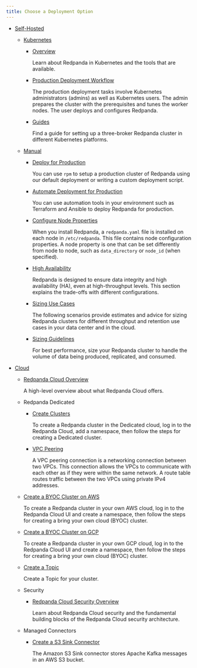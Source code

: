 ```yaml
---
title: Choose a Deployment Option
---
```


<head>
    <meta name="title" content="Deploy | Redpanda Docs"/>
    <meta name="description" content="Deploy index page."/>
</head>

- [Self-Hosted](../deployment-option/self-hosted)

  - [Kubernetes](../deployment-option/self-hosted/kubernetes)

    - [Overview](../deployment-option/self-hosted/kubernetes/kubernetes-production-deployment)

        Learn about Redpanda in Kubernetes and the tools that are available.

    - [Production Deployment Workflow](../deployment-option/self-hosted/kubernetes/production-workflow)

        The production deployment tasks involve Kubernetes administrators (admins) as well as Kubernetes users. The admin prepares the cluster with the prerequisites and tunes the worker nodes. The user deploys and configures Redpanda.

    - [Guides](../deployment-option/self-hosted/kubernetes/get-started-dev)

        Find a guide for setting up a three-broker Redpanda cluster in different Kubernetes platforms.

  - [Manual](../deployment-option/self-hosted/manual)
    - [Deploy for Production](../deployment-option/self-hosted/manual/production/production-deployment)

        You can use `rpm` to setup a production cluster of Redpanda using our default deployment or writing a custom deployment script.

    - [Automate Deployment for Production](../deployment-option/self-hosted/manual/production/production-deployment-automation)

        You can use automation tools in your environment such as Terraform and Ansible to deploy Redpanda for production.

    - [Configure Node Properties](../deployment-option/self-hosted/manual/node-property-configuration)

        When you install Redpanda, a `redpanda.yaml` file is installed on each node in `/etc/redpanda`. This file contains node configuration properties. A node property is one that can be set differently from node to node, such as `data_directory` or `node_id` (when specified).

    - [High Availability](../deployment-option/self-hosted/manual/high-availability)

        Redpanda is designed to ensure data integrity and high availability (HA), even at high-throughput levels. This section explains the trade-offs with different configurations.

    - [Sizing Use Cases](../deployment-option/self-hosted/manual/sizing-use-cases)

        The following scenarios provide estimates and advice for sizing Redpanda clusters for different throughput and retention use cases in your data center and in the cloud.

    - [Sizing Guidelines](../deployment-option/self-hosted/manual/sizing)

        For best performance, size your Redpanda cluster to handle the volume of data being produced, replicated, and consumed.


- [Cloud](../deployment-option/cloud)
  - [Redpanda Cloud Overview](../deployment-option/cloud/dedicated-byoc)

      A high-level overview about what Redpanda Cloud offers.

  - Redpanda Dedicated
    - [Create Clusters](../deployment-option/cloud/create-dedicated-cloud-cluster-aws)

      To create a Redpanda cluster in the Dedicated cloud, log in to the Redpanda Cloud, add a namespace, then follow the steps for creating a Dedicated cluster.

    - [VPC Peering](../deployment-option/cloud/vpc-peering)

      A VPC peering connection is a networking connection between two VPCs. This connection allows the VPCs to communicate with each other as if they were within the same network. A route table routes traffic between the two VPCs using private IPv4 addresses.

  - [Create a BYOC Cluster on AWS](../deployment-option/cloud/create-byoc-cluster-aws)

      To create a Redpanda cluster in your own AWS cloud, log in to the Redpanda Cloud UI and create a namespace, then follow the steps for creating a bring your own cloud (BYOC) cluster.

  - [Create a BYOC Cluster on GCP](../deployment-option/cloud/create-byoc-cluster-gcp)

      To create a Redpanda cluster in your own GCP cloud, log in to the Redpanda Cloud UI and create a namespace, then follow the steps for creating a bring your own cloud (BYOC) cluster.

  - [Create a Topic](../deployment-option/cloud/create-topic)

      Create a Topic for your cluster.

  - Security
    - [Redpanda Cloud Security Overview](../deployment-option/cloud/security/security-overview)

      Learn about Redpanda Cloud security and the fundamental building blocks of the Redpanda Cloud security architecture.   

  - Managed Connectors
    - [Create a S3 Sink Connector](../deployment-option/cloud/managed-connectors/create-s3-sink-connector)

      The Amazon S3 Sink connector stores Apache Kafka messages in an AWS S3 bucket.
